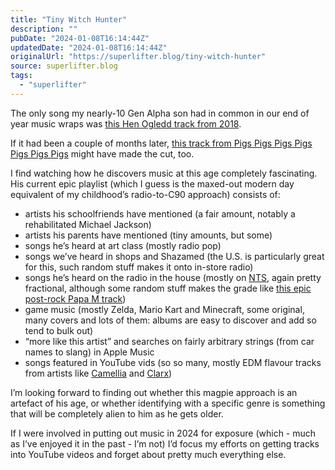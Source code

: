 ```yaml
---
title: "Tiny Witch Hunter"
description: ""
pubDate: "2024-01-08T16:14:44Z"
updatedDate: "2024-01-08T16:14:44Z"
originalUrl: "https://superlifter.blog/tiny-witch-hunter"
source: superlifter.blog
tags:
  - "superlifter"
---
```



The only song my nearly-10 Gen Alpha son had in common in our end of year music wraps was [this Hen Ogledd track from 2018](https://www.youtube.com/watch?v=M6ShFisioXk).

<YouTube id="https://www.youtube.com/watch?v=M6ShFisioXk" />

If it had been a couple of months later, [this track from Pigs Pigs Pigs Pigs Pigs Pigs Pigs](https://www.youtube.com/watch?v=ARgkOqLUJ98) might have made the cut, too.

<YouTube id="https://www.youtube.com/watch?v=ARgkOqLUJ98" />

I find watching how he discovers music at this age completely fascinating. His current epic playlist (which I guess is the maxed-out modern day equivalent of my childhood’s radio-to-C90 approach) consists of:

- artists his schoolfriends have mentioned (a fair amount, notably a rehabilitated Michael Jackson)
- artists his parents have mentioned (tiny amounts, but some)
- songs he’s heard at art class (mostly radio pop)
- songs we’ve heard in shops and Shazamed (the U.S. is particularly great for this, such random stuff makes it onto in-store radio)
- songs he’s heard on the radio in the house (mostly on [NTS](https://www.nts.live/), again pretty fractional, although some random stuff makes the grade like [this epic post-rock Papa M track](https://www.youtube.com/watch?v=mpvff5fX5IQ))
- game music (mostly Zelda, Mario Kart and Minecraft, some original, many covers and lots of them: albums are easy to discover and add so tend to bulk out)
- “more like this artist” and searches on fairly arbitrary strings (from car names to slang) in Apple Music
- songs featured in YouTube vids (so so many, mostly EDM flavour tracks from artists like [Camellia](https://cametek.bandcamp.com/) and [Clarx](https://soundcloud.com/clarxmusic))

I’m looking forward to finding out whether this magpie approach is an artefact of his age, or whether identifying with a specific genre is something that will be completely alien to him as he gets older.

If I were involved in putting out music in 2024 for exposure (which - much as I’ve enjoyed it in the past - I’m not) I’d focus my efforts on getting tracks into YouTube videos and forget about pretty much everything else.
